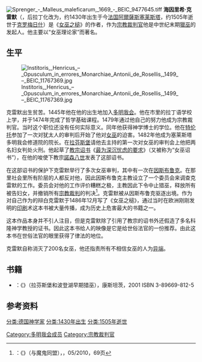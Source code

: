 [[File:Sprenger_-_Malleus_maleficarum,_1669_-_BEIC_9477645.tiff|thumb]]
'''海因里希·克雷默'''（{{lang|de|Heinrich Kramer}}，后拉丁化改为{{lang|la|Henricus Institoris}}，约1430年出生于今[[法国|法国]][[阿爾薩斯|阿爾薩斯]][[塞莱斯塔|塞莱斯塔]]，约1505年逝世于[[克罗梅日什|克罗梅日什]]）是《[[女巫之槌|女巫之槌]]》的作者，作为[[宗教裁判官|宗教裁判官]]他是中世纪末期[[獵巫|獵巫]]的发起人。他主要以“女巫理论家”而著名。

==生平==
[[File:Institoris,_Henricus_–_Opusculum_in_errores_Monarchiae_Antonii_de_Rosellis,_1499_–_BEIC_11767369.jpg|thumb]]

克雷默出生贫苦。1445年他在他的出生地加入[[多明我会|多明我会]]。他在市里的拉丁语学校上学，并于1474年完成了哲学基础课程。1479年通过他自己的努力他成为宗教裁判官。当时这个职位还没有任何实际意义。同年他获得神学博士的学位。他在[[特伦托|特伦托]]参加了一次对犹太人的审判后开始了他对[[女巫|女巫]]的迫害。1482年他成为塞莱斯塔多明我会修道院的院长。在[[拉芬斯堡|拉芬斯堡]]请他去主持的第一次对女巫的审判会上他把两名妇女判处火刑。他起草了[[教宗诏书|教宗诏书]]《[[最为深沉忧虑的要求|最为深沉忧虑的要求]]》（又被称为“女巫诏书”），在他的唆使下教宗[[諾森八世|諾森八世]]发表了这部诏书。

在这部诏书的保护下克雷默举行了多次女巫审判，其中有一次在[[因斯布鲁克|因斯布鲁克]]。在那里社会里所有阶层的人都反对他，因此因斯布鲁克主教设立了一个委员会来调查克雷默的工作。委员会对他的工作评价糟糕之极，主教因此下令中止猎巫，释放所有被告妇女，并撤销所有[[宗教裁判所|宗教裁判]]的判决<ref name="stokes">{{lang|de|Laura Stokes}}：《{{lang|de|Im Bund mit dem Teufel}}》（与魔鬼同盟），{{lang|de|epoc}}，05/2010，69页</ref>。克雷默被从因斯布鲁克驱逐出境。作为对自己作为的辩白克雷默于1486年12月写了《女巫之槌》，通过当时在欧洲刚刚发明的[[印刷|印刷]]术这本书被大量传播，成为历史上危害最大的书籍之一。

这本作品本身并不引人注目，但是克雷默除了引用了教宗的诏书外还假造了多名科隆神学教授的证书。因此这本书给人的映像是它是给世俗法官的一份推荐。由此这本书在世俗法官的眼里获得了律法的地位。

克雷默自称消灭了200名女巫，他还指责所有不相信女巫的人为[[异端|异端]]。

==书籍==
*{{lang|de|Andreas Schmauder}}：《{{lang|de|Frühe Hexenverfolgung in Ravensburg und am Bodensee}}》（拉芬斯堡和波登湖早期猎巫），康斯坦茨，2001 ISBN 3-89669-812-5

==参考资料==
<references/>

{{Authority control}}
{{DEFAULTSORT:Kramer, Heinrich}}
[[分类:德国神学家|分类:德国神学家]]
[[分类:1430年出生|分类:1430年出生]]
[[分类:1505年逝世|分类:1505年逝世]]
[[Category:多明我会成员|Category:多明我会成员]]
[[Category:宗教裁判官|Category:宗教裁判官]]